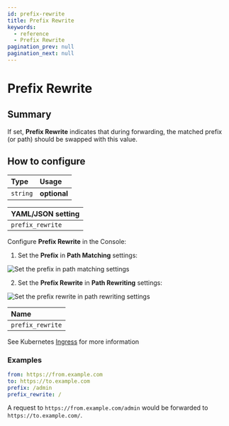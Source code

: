 ```yaml
---
id: prefix-rewrite
title: Prefix Rewrite
keywords:
  - reference
  - Prefix Rewrite
pagination_prev: null
pagination_next: null
---
```



# Prefix Rewrite

## Summary

If set, **Prefix Rewrite** indicates that during forwarding, the matched prefix (or path) should be swapped with this value.

## How to configure

| **Type** | **Usage**    |
| :------- | :----------- |
| `string` | **optional** |

<Tabs>
<TabItem value="Core" label="Core">

| **YAML**/**JSON** setting |
| :------------------------ |
| `prefix_rewrite`          |

</TabItem>
<TabItem value="Enterprise" label="Enterprise">

Configure **Prefix Rewrite** in the Console:

1. Set the **Prefix** in **Path Matching** settings:

![Set the prefix in path matching settings](../img/routes/path-matching/prefix.png)

2. Set the **Prefix Rewrite** in **Path Rewriting** settings:

![Set the prefix rewrite in path rewriting settings](../img/routes/path-rewrite/prefix-rewrite.png)

</TabItem>
<TabItem value="Kubernetes" label="Kubernetes">

| **Name**         |
| :--------------- |
| `prefix_rewrite` |

See Kubernetes [Ingress](/docs/deploying/k8s/ingress#annotations) for more information

</TabItem>
</Tabs>

### Examples

```yaml
from: https://from.example.com
to: https://to.example.com
prefix: /admin
prefix_rewrite: /
```

A request to `https://from.example.com/admin` would be forwarded to `https://to.example.com/`.
